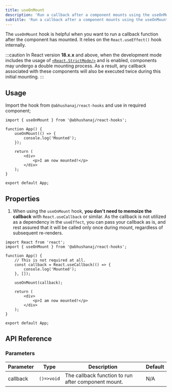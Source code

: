 ```yaml
---
title: useOnMount
description: 'Run a callback after a component mounts using the useOnMount hook.'
subtitle: 'Run a callback after a component mounts using the useOnMount hook.'
---
```



The `useOnMount` hook is helpful when you want to run a callback function after the component has mounted. It relies on the `React.useEffect()` hook internally.

<DemoWrapper title="useOnMount">
	<Example client:load />
</DemoWrapper>

:::caution
In React version **18.x.x** and above, when the development mode includes the usage of [`<React.StrictMode/>`](https://react.dev/reference/react/StrictMode) and is enabled, components may undergo a double mounting process. As a result, any callback associated with these components will also be executed twice during this initial mounting.
:::

## Usage

Import the hook from `@abhushanaj/react-hooks` and use in required component;

```tsx title="./src/App.tsx" ins={1,4-6} mark="useOnMount"
import { useOnMount } from '@abhushanaj/react-hooks';

function App() {
	useOnMount(() => {
		console.log('Mounted');
	});

	return (
		<div>
			<p>I am now mounted!</p>
		</div>
	);
}

export default App;
```

## Properties

1. When using the `useOnMount` hook, **you don't need to memoize the callback** with `React.useCallback` or similar. As the callback is not utilized as a dependency in the `useEffect`, you can pass your callback as is, and rest assured that it will be called only once during mount, regardless of subsequent re-renders.

```tsx title="./src/App.tsx" del={6-8, 10}
import React from 'react';
import { useOnMount } from '@abhushanaj/react-hooks';

function App() {
	// This is not required at all.
	const callback = React.useCallback(() => {
		console.log('Mounted');
	}, []);

	useOnMount(callback);

	return (
		<div>
			<p>I am now mounted!</p>
		</div>
	);
}

export default App;
```

## API Reference

### Parameters

| Parameter | Type       | Description                                         | Default |
| --------- | ---------- | --------------------------------------------------- | ------- |
| callback  | `()=>void` | The callback function to run after component mount. | N/A     |
